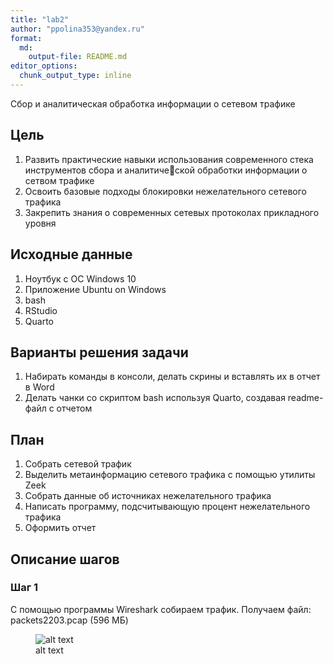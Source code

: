 ```yaml
---
title: "lab2"
author: "ppolina353@yandex.ru"
format:   
  md:
    output-file: README.md
editor_options: 
  chunk_output_type: inline
---
```

Сбор и аналитическая обработка информации о сетевом трафике

## Цель

1. Развить практические навыки использования современного стека инструментов \n сбора и аналитической обработки информации о сетвом трафике
2. Освоить базовые подходы блокировки нежелательного сетевого трафика \n
3. Закрепить знания о современных сетевых протоколах прикладного уровня \n

## Исходные данные

1. Ноутбук с ОС Windows 10
2. Приложение Ubuntu on Windows
3. bash
4. RStudio
5. Quarto
 
## Варианты решения задачи

1. Набирать команды в консоли, делать скрины и вставлять их в отчет в Word
2. Делать чанки со скриптом bash используя Quarto, создавая readme-файл с отчетом

## План

1. Собрать сетевой трафик
2. Выделить метаинформацию сетевого трафика с помощью утилиты Zeek
3. Собрать данные об источниках нежелательного трафика
4. Написать программу, подсчитывающую процент нежелательного трафика
5. Оформить отчет

## Описание шагов

### Шаг 1

С помощью программы Wireshark собираем трафик. Получаем файл: packets2203.pcap (596 МБ)

![alt text](1.png) 

